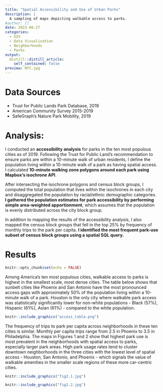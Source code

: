 ```yaml
---
title: "Spatial Accessibility and Use of Urban Parks"
description: |
  A sampling of maps depicting walkable access to parks.
#author: []
date: 2023-06-27
categories: 
  - GIS
  - Data Visualization
  - Neighborhoods
  - Parks
output:
  distill::distill_article:
    self_contained: false
preview: NYC.jpg
---
```


# Data Sources
* Trust for Public Lands Park Database, 2019
* American Community Survey 2015-2019
* SafeGraph's Nature Park Mobility, 2019 

# Analysis: 

I conducted an **accessibility analysis** for parks in the ten most populous cities as of 2019. Following the Trust for Public Land's recommendation to ensure parks are within a 10-minute walk of urban residents, I define the population living within a 10-minute walk of a park as having spatial access. I calculated **10-minute walking zone polygons around each park using Mapbox's isochrone API**. 

After intersecting the isochrone polygons and census block groups, I computed the total population that lives within the isochrones in each city and disaggregated the population by racial/ethnic demographic categories. **I gathered the population estimates for park accessibility by performing simple area-weighted apportionment**, which assumes that the population is evenly distributed across the city block group. 

In addition to mapping the results of the accessibility analysis, I also mapped the census block groups that fell in the top 25% by frequency of monthly trips to the park per capita. **I identified the most frequent park-use subset of census block groups using a spatial SQL query.**

# Results

```r
knitr::opts_chunk$set(echo = FALSE)
```

Among America's ten most populous cities, walkable access to parks is highest in the smallest scale, most dense cities. The table below shows that sunbelt cities like Phoenix and San Antonio have the most pronounced access gaps with approximately 50% of the population living within a 10-minute walk of a park. Houston is the only city where walkable park access was statistically significantly lower for non-white populations - Black (57%), Hispanic (61%), Asian (61%) - compared to the white population.

```r
knitr::include_graphics("access_table.png")
```

The frequency of trips to park per capita across neighborhoods in these ten cities is similar. Monthly per capita trips range from 2.5 in Phoenix to 3.5 in Philadelphia. The maps in Figures 1 and 2 show that highest park use is most prevalent in the neighborhoods with spatial access to parks, especially larger park areas. High park usage rates tend to cluster downtown neighborhoods in the three cities with the lowest level of spatial access - Houston, San Antonio, and Phoenix - which signals the value of walkable amenities in the smaller scale regions of these more car-centric cities. 

```r
knitr::include_graphics("fig2.1.jpg")
```

```r
knitr::include_graphics("fig2.2.jpg")
```